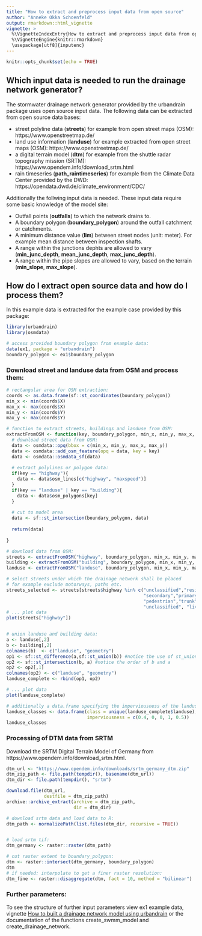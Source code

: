 ```yaml
---
title: "How to extract and preprocess input data from open source"
author: "Anneke Okka Schoenfeld"
output: rmarkdown::html_vignette
vignette: >
  %\VignetteIndexEntry{How to extract and preprocess input data from open source}
  %\VignetteEngine{knitr::rmarkdown}
  \usepackage[utf8]{inputenc}
---
```


```r
knitr::opts_chunk$set(echo = TRUE)
```

## Which input data is needed to run the drainage network generator?

The stormwater drainage network generator provided by the urbandrain package uses open source input data. The following data can be extracted from open source data bases:

- street polyline data (**streets**) for example from open street maps (OSM): https://www.openstreetmap.de/
- land use information (**landuse**) for example extracted from open street maps (OSM): https://www.openstreetmap.de/
- a digital terrain model (**dtm**) for example from the shuttle radar topography mission (SRTM): https://www.opendem.info/download_srtm.html
- rain timeseries (**path_raintimeseries**) for example from the Climate Data Center provided by the DWD: https://opendata.dwd.de/climate_environment/CDC/

Additionally the follwing input data is needed. These input data require some basic knowledge of the model site:

- Outfall points (**outfalls**) to which the network drains to.
- A boundary polygon (**boundary_polygon**) around the outfall catchment or catchments.
- A minimum distance value (**lim**) between street nodes (unit: meter). For example mean distance between inspection shafts.
- A range within the junctions dephts are allowed to vary (**min_junc_depth**, **mean_junc_depth**, **max_junc_depth**).
- A range within the pipe slopes are allowed to vary, based on the terrain (**min_slope**, **max_slope**).


## How do I extract open source data and how do I process them?

In this example data is extracted for the example case provided by this package:

```r
library(urbandrain)
library(osmdata)

# access provided boundary polygon from example data:
data(ex1, package = "urbandrain")
boundary_polygon <- ex1$boundary_polygon

```

### Download street and landuse data from OSM and process them:

```r
# rectangular area for OSM extraction:
coords <- as.data.frame(sf::st_coordinates(boundary_polygon))
min_x <- min(coords$X)
max_x <- max(coords$X)
min_y <- min(coords$Y)
max_y <- max(coords$Y)

# function to extract streets, buildings and landuse from OSM:
extractFromOSM <- function(key, boundary_polygon, min_x, min_y, max_x, max_y){
  # download street data from OSM:
  data <- osmdata::opq(bbox = c(min_x, min_y, max_x, max_y))
  data <- osmdata::add_osm_feature(opq = data, key = key)
  data <- osmdata::osmdata_sf(data)
  
  # extract polylines or polygon data:
  if(key == "highway"){
    data <- data$osm_lines[c("highway", "maxspeed")]
  }
  if(key == "landuse" | key == "building"){
    data <- data$osm_polygons[key]
  }
  
  # cut to model area
  data <- sf::st_intersection(boundary_polygon, data)
  
  return(data)
  
}

# download data from OSM:
streets <- extractFromOSM("highway", boundary_polygon, min_x, min_y, max_x, max_y)
building <- extractFromOSM("building", boundary_polygon, min_x, min_y, max_x, max_y)
landuse <- extractFromOSM("landuse", boundary_polygon, min_x, min_y, max_x, max_y)

# select streets under which the drainage network shall be placed
# for example exclude motorways, paths etc.
streets_selected <- streets[streets$highway %in% c("unclassified","residential","tertiary",
                                                   "secondary","primary",
                                                   "pedestrian","trunk",
                                                   "unclassified", "living_street"),]
# ... plot data
plot(streets["highway"])


# union landuse and building data:
a <- landuse[,2]
b <- building[,2]
colnames(b)  <- c("landuse", "geometry")
op1 <- sf::st_difference(a,sf::st_union(b)) #notice the use of st_union()
op2 <- sf::st_intersection(b, a) #notice the order of b and a
op2 <- op2[,1]
colnames(op2) <- c("landuse", "geometry")
landuse_complete <- rbind(op1, op2)

# ... plot data
plot(landuse_complete)

# additionally a data.frame specifying the imperviousness of the landuse classes is needed, for example:
landuse_classes <- data.frame(class = unique(landuse_complete$landuse), 
                              imperviousness = c(0.4, 0, 0, 1, 0.5))
landuse_classes

```

### Processing of DTM data from SRTM

Download the SRTM Digital Terrain Model of Germany from https://www.opendem.info/download_srtm.html.


```r
dtm_url <- "https://www.opendem.info/downloads/srtm_germany_dtm.zip"
dtm_zip_path <- file.path(tempdir(), basename(dtm_url))
dtm_dir <- file.path(tempdir(), "srtm")

download.file(dtm_url, 
              destfile = dtm_zip_path)
archive::archive_extract(archive = dtm_zip_path, 
                         dir = dtm_dir)

# download srtm data and load data to R:
dtm_path <- normalizePath(list.files(dtm_dir, recursive = TRUE))


# load srtm tif:
dtm_germany <- raster::raster(dtm_path)

# cut raster extent to boundary_polygon:
dtm <- raster::intersect(dtm_germany, boundary_polygon)
dtm
# if needed: interpolate to get a finer raster resolution:
dtm_fine <- raster::disaggregate(dtm, fact = 10, method = "bilinear")


```

### Further parameters:
To see the structure of further input parameters view ex1 example data, vignette [How to built a drainage network model using urbandrain](../How_to_built_a_drainage_network_model_using_urbandrain.html) or the documentation of the functions create_swmm_model and create_drainage_network.
